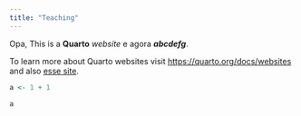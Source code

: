 ```yaml
---
title: "Teaching"
---
```


Opa, This is a **Quarto** _website_ e  agora **_abcdefg_**.

To learn more about Quarto websites visit <https://quarto.org/docs/websites> and also [esse site](https:\\www.folha.com).

```r
a <- 1 + 1

a
```
